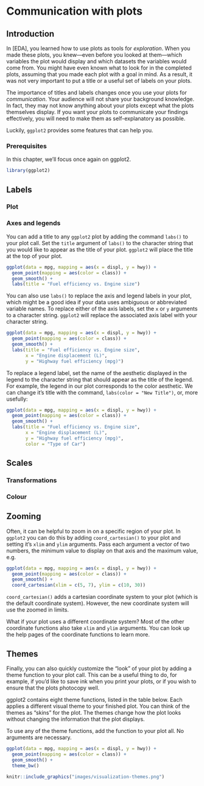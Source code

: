 # Communication with plots

## Introduction

In [EDA], you learned how to use plots as tools for _exploration_. When you made these plots, you knew---even before you looked at them---which variables the plot would display and which datasets the variables would come from. You might have even known what to look for in the completed plots, assuming that you made each plot with a goal in mind. As a result, it was not very important to put a title or a useful set of labels on your plots.

The importance of titles and labels changes once you use your plots for _communication_. Your audience will not share your background knowledge. In fact, they may not know anything about your plots except what the plots themselves display. If you want your plots to communicate your findings effectively, you will need to make them as self-explanatory as possible.

Luckily, `ggplot2` provides some features that can help you.

### Prerequisites

In this chapter, we'll focus once again on ggplot2.

```r
library(ggplot2)
```

## Labels

### Plot

### Axes and legends

You can add a title to any `ggplot2` plot by adding the command `labs()` to your plot call. Set the `title` argument of `labs()` to the character string that you would like to appear as the title of your plot. `ggplot2` will place the title at the top of your plot.

```r
ggplot(data = mpg, mapping = aes(x = displ, y = hwy)) +
  geom_point(mapping = aes(color = class)) +
  geom_smooth() + 
  labs(title = "Fuel efficiency vs. Engine size")
```

You can also use `labs()` to replace the axis and legend labels in your plot, which might be a good idea if your data uses ambiguous or abbreviated variable names. To replace either of the axis labels, set the `x` or `y` arguments to a character string. `ggplot2` will replace the associated axis label with your character string.

```r
ggplot(data = mpg, mapping = aes(x = displ, y = hwy)) +
  geom_point(mapping = aes(color = class)) +
  geom_smooth() + 
  labs(title = "Fuel efficiency vs. Engine size",
       x = "Engine displacement (L)", 
       y = "Highway fuel efficiency (mpg)") 
```

To replace a legend label, set the name of the aesthetic displayed in the legend to the character string that should appear as the title of the legend. For example, the legend in our plot corresponds to the color aesthetic. We can change it's title with the command, `labs(color = "New Title")`, or, more usefully:

```r
ggplot(data = mpg, mapping = aes(x = displ, y = hwy)) +
  geom_point(mapping = aes(color = class)) +
  geom_smooth() + 
  labs(title = "Fuel efficiency vs. Engine size",
       x = "Engine displacement (L)", 
       y = "Highway fuel efficiency (mpg)",
       color = "Type of Car") 
```

## Scales

### Transformations

### Colour

## Zooming

Often, it can be helpful to zoom in on a specific region of your plot. In `ggplot2` you can do this by adding `coord_cartesian()` to your plot and setting it's `xlim` and `ylim` arguments. Pass each argument a vector of two numbers, the minimum value to display on that axis and the maximum value, e.g.

```r
ggplot(data = mpg, mapping = aes(x = displ, y = hwy)) +
  geom_point(mapping = aes(color = class)) +
  geom_smooth() + 
  coord_cartesian(xlim = c(5, 7), ylim = c(10, 30)) 
```

`coord_cartesian()` adds a cartesian coordinate system to your plot (which is the default coordinate system). However, the new coordinate system will use the zoomed in limits. 

What if your plot uses a different coordinate system? Most of the other coordinate functions also take `xlim` and `ylim` arguments. You can look up the help pages of the coordinate functions to learn more.

## Themes

Finally, you can also quickly customize the "look" of your plot by adding a theme function to your plot call. This can be a useful thing to do, for example, if you'd like to save ink when you print your plots, or if you wish to ensure that the plots photocopy well. 

ggplot2 contains eight theme functions, listed in the table below. Each applies a different visual theme to your finished plot. You can think of the themes as "skins" for the plot. The themes change how the plot looks without changing the information that the plot displays.

To use any of the theme functions, add the function to your plot all. No arguments are necessary.

```r
ggplot(data = mpg, mapping = aes(x = displ, y = hwy)) +
  geom_point(mapping = aes(color = class)) +
  geom_smooth() + 
  theme_bw() 
```

```r
knitr::include_graphics("images/visualization-themes.png")
```
